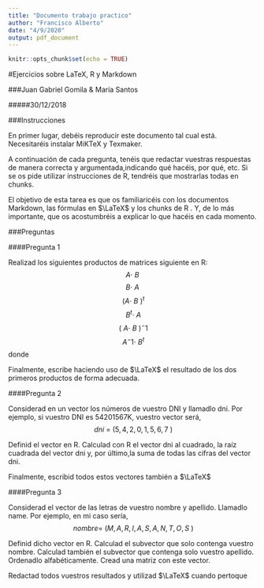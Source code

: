 ```yaml
---
title: "Documento trabajo practico"
author: "Francisco Alberto"
date: "4/9/2020"
output: pdf_document
---
```


```r
knitr::opts_chunk$set(echo = TRUE)
```

#Ejercicios sobre LaTeX, R y Markdown

###Juan Gabriel Gomila & María Santos

#####30/12/2018

###Instrucciones

En primer lugar, debéis reproducir este documento tal cual está. Necesitaréis instalar MiKTeX y Texmaker.

A continuación de cada pregunta, tenéis que redactar vuestras respuestas de manera correcta y argumentada,indicando qué hacéis, por qué, etc. Si se os pide utilizar instrucciones de R, tendréis que mostrarlas todas en chunks.

El objetivo de esta tarea es que os familiaricéis con los documentos Markdown, las fórmulas en $\LaTeX$ y los chunks de R . Y, de lo más importante, que os acostumbréis a explicar lo que hacéis en cada momento.

###Preguntas

####Pregunta 1

Realizad los siguientes productos de matrices siguiente en R:$$A \cdot\ B$$
               $$ B \cdot\ A$$
              $$\ ( A \cdot\ B \ )^t$$
              $$\ B^t \cdot\ A$$ 
              $$\ ( \ A \cdot\ B \ )^-1$$
              $$ \ A^-1 \cdot\ B^t$$ 
  donde
  
  
   
   
Finalmente, escribe haciendo uso de $\LaTeX$ el resultado de los dos primeros productos de forma adecuada.

####Pregunta 2

Considerad en un vector los números de vuestro DNI y llamadlo dni. Por ejemplo, si vuestro DNI es
54201567K, vuestro vector será, $$ \ dni \ = \ (5,4,2,0,1,5,6,7 \ )$$


Definid el vector en R. Calculad con R el vector dni al cuadrado, la raíz cuadrada del vector dni y, por último,la suma de todas las cifras del vector dni.

Finalmente, escribid todos estos vectores también a $\LaTeX$

####Pregunta 3

Considerad el vector de las letras de vuestro nombre y apellido. Llamadlo name. Por ejemplo, en mi caso sería, $$\ nombre = \ ( M,A,R,I,A,S,A,N,T,O,S \ )$$


Definid dicho vector en R. Calculad el subvector que solo contenga vuestro nombre. Calculad también el subvector que contenga solo vuestro apellido. Ordenadlo alfabéticamente. Cread una matriz con este vector.

Redactad todos vuestros resultados y utilizad $\LaTeX$ cuando pertoque

      

